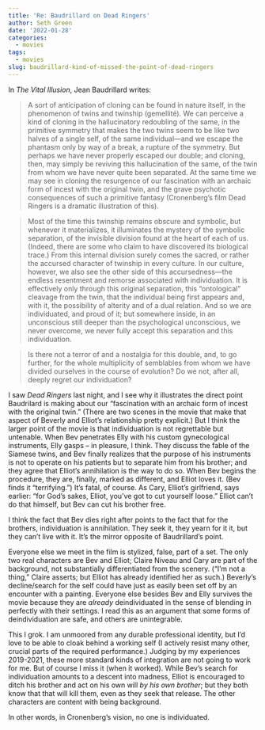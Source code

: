 ```yaml
---
title: 'Re: Baudrillard on Dead Ringers'
author: Seth Green
date: '2022-01-28'
categories:
  - movies
tags:
  - movies
slug: baudrillard-kind-of-missed-the-point-of-dead-ringers
---
```


In _The Vital Illusion_, Jean Baudrillard writes:

> | A sort of anticipation of cloning can be found in nature itself, in the phenomenon of twins and twinship (gemellité). We can perceive a kind of cloning in the hallucinatory redoubling of the same, in the primitive symmetry that makes the two twins seem to be like two halves of a single self, of the same individual—and we escape the phantasm only by way of a break, a rupture of the symmetry. But perhaps we have never properly escaped our double; and cloning, then, may simply be reviving this hallucination of the same, of the twin from whom we have never quite been separated. At the same time we may see in cloning the resurgence of our fascination with an archaic form of incest with the original twin, and the grave psychotic consequences of such a primitive fantasy (Cronenberg’s film Dead Ringers is a dramatic illustration of this).

> | Most of the time this twinship remains obscure and symbolic, but whenever it materializes, it illuminates the mystery of the symbolic separation, of the invisible division found at the heart of each of us. (Indeed, there are some who claim to have discovered its biological trace.) From this internal division surely comes the sacred, or rather the accursed character of twinship in every culture. In our culture, however, we also see the other side of this accursedness—the endless resentment and remorse associated with individuation. It is effectively only through this original separation, this “ontological” cleavage from the twin, that the individual being first appears and, with it, the possibility of alterity and of a dual relation. And so we are individuated, and proud of it; but somewhere inside, in an unconscious still deeper than the psychological unconscious, we never overcome, we never fully accept this separation and this individuation.

> Is there not a terror of and a nostalgia for this double, and, to go further, for the whole multiplicity of semblables from whom we have divided ourselves in the course of evolution? Do we not, after all, deeply regret our individuation?

I saw _Dead Ringers_ last night, and I see why it illustrates the direct point Baudrilard is making about our "fascination with an archaic form of incest with the original twin." (There are two scenes in the movie that make that aspect of Beverly and Elliot's relationship pretty explicit.) But I think the larger point of the movie is that individuation is not regrettable but untenable. When Bev penetrates Elly with his custom gynecological instruments, Elly gasps -- in pleasure, I think. They discuss the fable of the Siamese twins, and Bev finally realizes that the purpose of his instruments is not to operate on his patients but to separate him from his brother; and they agree that Elliot's annihilation is the way to do so. When Bev begins the procedure, they are, finally, marked as different, and Elliot loves it. (Bev finds it "terrifying.") It's fatal, of course. As Cary, Elliot's girlfriend, says earlier: "for God's sakes, Elliot, you've got to cut yourself loose." Elliot can't do that himself, but Bev can cut his brother free. 

I think the fact that Bev dies right after points to the fact that for the brothers, individuation is annihilation. They seek it, they yearn for it it, but they can't live with it. It's the mirror opposite of Baudrillard's point.

Everyone else we meet in the film is stylized, false, part of a set. The only two real characters are Bev and Elliot; Claire Niveau and Cary are part of the background, not substantially differentiated from the scenery. ("I'm not a thing," Claire asserts; but Elliot has already identified her as such.) Beverly's decline/search for the self could have just as easily been set off by an encounter with a painting. Everyone else besides Bev and Elly survives the movie because they are _already_ deindividuated in the sense of blending in perfectly with their settings. I read this as an argument that some forms of deindividuation are safe, and others are unintegrable. 

This I grok. I am unmoored from any durable professional identity, but I'd love to be able to cloak behind a working self (I actively resist many other, crucial parts of the required performance.) Judging by my experiences 2019-2021, these more standard kinds of integration are not going to work for me. But of course I miss it (when it worked). While Bev's search for individuation amounts to a descent into madness, Elliot is encouraged to ditch his brother and act on his own will _by his own brother_; but they both know that that will kill them, even as they seek that release. The other characters are content with being background.

In other words, in Cronenberg's vision, no one is individuated. 